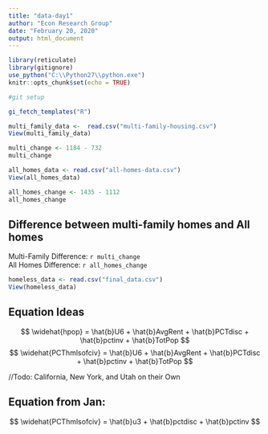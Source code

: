 ```yaml
---
title: "data-day1"
author: "Econ Research Group"
date: "February 20, 2020"
output: html_document
---
```


```r
library(reticulate)
library(gitignore)
use_python("C:\\Python27\\python.exe")
knitr::opts_chunk$set(echo = TRUE)
```

```r
#git setup

gi_fetch_templates("R")
```


```r
multi_family_data <-  read.csv("multi-family-housing.csv")
View(multi_family_data)

multi_change <- 1184 - 732
multi_change

all_homes_data <- read.csv("all-homes-data.csv")
View(all_homes_data)

all_homes_change <- 1435 - 1112
all_homes_change
```

## Difference between multi-family homes and All homes
Multi-Family Difference: `r multi_change` <br/>
All Homes Difference: `r all_homes_change`

```r
homeless_data <- read.csv("final_data.csv")
View(homeless_data)

```

## Equation Ideas
$$ \widehat{hpop} = \hat{b}U6 + \hat{b}AvgRent + \hat{b}PCTdisc + \hat{b}pctinv + \hat{b}TotPop $$
$$ \widehat{PCThmlsofciv} = \hat{b}U6 + \hat{b}AvgRent + \hat{b}PCTdisc + \hat{b}pctinv + \hat{b}TotPop $$

//Todo: California, New York, and Utah on their Own

## Equation from Jan:
$$ \widehat{PCThmlsofciv} = \hat{b}u3 + \hat{b}pctdisc + \hat{b}pctinv $$

